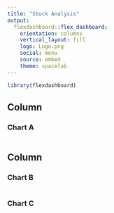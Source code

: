 ```yaml
---
title: "Stock Analysis"
output: 
  flexdashboard::flex_dashboard:
    orientation: columns
    vertical_layout: fill
    logo: Logo.png
    social: menu
    source: embed
    theme: spacelab
---
```


```r
library(flexdashboard)
```

Column {data-width=650}
-----------------------------------------------------------------------

### Chart A

```r

```

Column {data-width=350}
-----------------------------------------------------------------------

### Chart B

```r

```

### Chart C

```r

```

